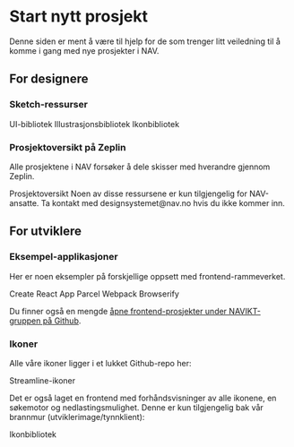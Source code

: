 
# Start nytt prosjekt

<Ingress>
    Denne siden er ment å være til hjelp for de som trenger litt veiledning til å komme i gang med nye prosjekter i NAV.
</Ingress>

## For designere

### Sketch-ressurser

<Lenkepanel className="resource-link" href="https://sketch.cloud/s/QynML" border>
    <SketchLogo />
    UI-bibliotek
</Lenkepanel>
<Lenkepanel className="resource-link" href="https://sketch.cloud/s/OYbp8" border>
    <SketchLogo />
    Illustrasjons&shy;bibliotek
</Lenkepanel>
<Lenkepanel className="resource-link" href="https://sketch.cloud/s/LY133" border>
    <SketchLogo />
    Ikon&shy;bibliotek
</Lenkepanel>

### Prosjektoversikt på Zeplin

Alle prosjektene i NAV forsøker å dele skisser med hverandre gjennom Zeplin.

<Lenkepanel className="resource-link" href="https://app.zeplin.io/organization/5afae195e8ce9ec304d84adf/projects" border>
    <ZeplinLogo />
    Prosjektoversikt
</Lenkepanel>

<Alertstripe type="info">
    Noen av disse ressursene er kun tilgjengelig for NAV-ansatte. Ta kontakt 
    med <Lenke href="mailto:designsystemet@nav.no">designsystemet@nav.no</Lenke> hvis du ikke kommer inn.
</Alertstripe>

## For utviklere

### Eksempel-applikasjoner

Her er noen eksempler på forskjellige oppsett med frontend-rammeverket.

<Lenkepanel className="resource-link" href="https://github.com/navikt/nav-frontend-moduler/tree/master/examples/cra" border>
    <GithubLogo />
    Create React App
</Lenkepanel>
<Lenkepanel className="resource-link" href="https://github.com/navikt/nav-frontend-moduler/tree/master/examples/parcel" border>
    <GithubLogo />
    Parcel
</Lenkepanel>
<Lenkepanel className="resource-link" href="https://github.com/navikt/nav-frontend-moduler/tree/master/examples/webpack" border>
    <GithubLogo />
    Webpack
</Lenkepanel>
<Lenkepanel className="resource-link" href="https://github.com/navikt/nav-frontend-moduler/tree/master/examples/legacy" border>
    <GithubLogo />
    Browserify
</Lenkepanel>

Du finner også en mengde [åpne frontend-prosjekter under NAVIKT-gruppen på Github](https://github.com/navikt?utf8=✓&q=frontend&type=&language=).

### Ikoner

Alle våre ikoner ligger i et lukket Github-repo her:

<Lenkepanel className="resource-link" href="https://github.com/navikt/nav-frontend-ikoner-backend/tree/master/src/main/resources/static/api/icons" border>
    <GithubLogo />
    Streamline-ikoner
</Lenkepanel>

Det er også laget en frontend med forhåndsvisninger av alle ikonene, en søkemotor og nedlastingsmulighet. Denne er kun tilgjengelig bak vår brannmur (utviklerimage/tynnklient):

<Lenkepanel className="resource-link" href="https://app-q6.adeo.no/nav-frontend-ikoner/" border>
    <NAVLogoCircle />
    Ikon&shy;bibliotek
</Lenkepanel>